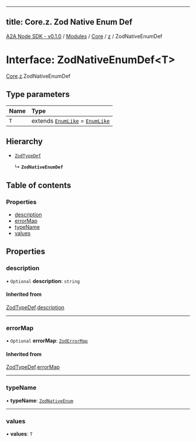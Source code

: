 
---
title: Core.z. Zod Native Enum Def
---

[A2A Node SDK - v0.1.0](/api-reference/README) / [Modules](/api-reference/modules) / [Core](/api-reference/modules/Core) / [z](/api-reference/modules/Core.z) / ZodNativeEnumDef

# Interface: ZodNativeEnumDef\<T\>

[Core](/api-reference/modules/Core).[z](/api-reference/modules/Core.z).ZodNativeEnumDef

## Type parameters

| Name | Type |
| :------ | :------ |
| `T` | extends [`EnumLike`](../modules/Core.z.md#enumlike) = [`EnumLike`](../modules/Core.z.md#enumlike) |

## Hierarchy

- [`ZodTypeDef`](Core.z.ZodTypeDef)

  ↳ **`ZodNativeEnumDef`**

## Table of contents

### Properties

- [description](Core.z.ZodNativeEnumDef.md#description)
- [errorMap](Core.z.ZodNativeEnumDef.md#errormap)
- [typeName](Core.z.ZodNativeEnumDef.md#typename)
- [values](Core.z.ZodNativeEnumDef.md#values)

## Properties

### description

• `Optional` **description**: `string`

#### Inherited from

[ZodTypeDef](Core.z.ZodTypeDef).[description](Core.z.ZodTypeDef.md#description)

___

### errorMap

• `Optional` **errorMap**: [`ZodErrorMap`](../modules/Core.z.md#zoderrormap)

#### Inherited from

[ZodTypeDef](Core.z.ZodTypeDef).[errorMap](Core.z.ZodTypeDef.md#errormap)

___

### typeName

• **typeName**: [`ZodNativeEnum`](../enums/Core.z.ZodFirstPartyTypeKind.md#zodnativeenum)

___

### values

• **values**: `T`
